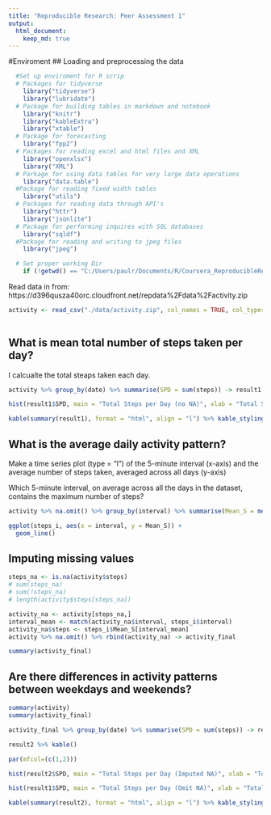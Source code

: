 ```yaml
---
title: "Reproducible Research: Peer Assessment 1"
output: 
  html_document:
    keep_md: true
--- 
```


#Enviroment 
## Loading and preprocessing the data
```r
  #Set up enviroment for R scrip  
  # Packages for tidyverse 
    library("tidyverse")
    library("lubridate")
  # Package for building tables in markdown and notebook 
    library("knitr")
    library("kableExtra") 
    library("xtable")
  # Package for forecasting
    library("fpp2")
  # Packages for reading excel and html files and XML
    library("openxlsx")
    library("XML")
  # Parkage for using data tables for very large data operations
    library("data.table")
  #Package for reading fixed width tables
    library("utils")
  # Packages for reading data through API's 
    library("httr")
    library("jsonlite")
  # Package for performing inquires with SQL databases 
    library("sqldf")
  #Package for reading and writing to jpeg files
    library("jpeg")

  # Set proper working Dir
    if (!getwd() == "C:/Users/paulr/Documents/R/Coursera_ReproducibleResearch/RepData_PeerAssessment1") {setwd("C:/Users/paulr/Documents/R/Coursera_ReproducibleResearch/RepData_PeerAssessment1")}
```
Read data in from: https://d396qusza40orc.cloudfront.net/repdata%2Fdata%2Factivity.zip


```r
activity <- read_csv("./data/activity.zip", col_names = TRUE, col_types = "nDn")
    
```

## What is mean total number of steps taken per day?
I calcualte the total steaps taken each day.
```r

activity %>% group_by(date) %>% summarise(SPD = sum(steps)) -> result1

hist(result1$SPD, main = "Total Steps per Day (no NA)", xlab = "Total Steps/Day", border = "blue", col = "brown", breaks = 20)
```



```r

kable(summary(result1), format = "html", align = "l") %>% kable_styling(c(bootstrap_options = "striped", "bordered"))

```

## What is the average daily activity pattern?
Make a time series plot (type = "l") of the 5-minute interval (x-axis) and the average number of steps taken, averaged across all days (y-axis)

Which 5-minute interval, on average across all the days in the dataset, contains the maximum number of steps?
```r

activity %>% na.omit() %>% group_by(interval) %>% summarise(Mean_S = mean(steps)) -> steps_i

ggplot(steps_i, aes(x = interval, y = Mean_S)) +
  geom_line()

```



## Imputing missing values

```r

steps_na <- is.na(activity$steps)
# sum(steps_na) 
# sum(!steps_na)
# length(activity$steps[steps_na])

activity_na <- activity[steps_na,]
interval_mean <- match(activity_na$interval, steps_i$interval)
activity_na$steps <- steps_i$Mean_S[interval_mean]
activity %>% na.omit() %>% rbind(activity_na) -> activity_final

summary(activity_final)

```

## Are there differences in activity patterns between weekdays and weekends?

```r
summary(activity)
summary(activity_final)

activity_final %>% group_by(date) %>% summarise(SPD = sum(steps)) -> result2

result2 %>% kable()

par(mfcol=(c(1,2)))

hist(result2$SPD, main = "Total Steps per Day (Imputed NA)", xlab = "Total Steps/Day", border = "blue", col = "brown", breaks = 20)

hist(result1$SPD, main = "Total Steps per Day (Omit NA)", xlab = "Total Steps/Day", border = "blue", col = "brown", breaks = 20)

kable(summary(result2), format = "html", align = "l") %>% kable_styling(c(bootstrap_options = "striped", "bordered"))




```

